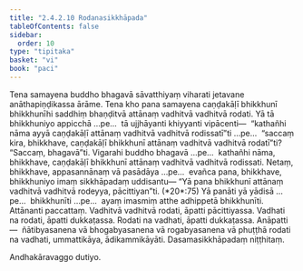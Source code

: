 ```yaml
---
title: "2.4.2.10 Rodanasikkhāpada"
tableOfContents: false
sidebar:
  order: 10
type: "tipitaka"
basket: "vi"
book: "paci"
---
```



<DynamicBreadcrumb />

<Division number="879" book="paci" e="ch" v="2" p="364">

<Paragraph number="2779" book="paci">
Tena samayena buddho bhagavā sāvatthiyaṃ viharati jetavane anāthapiṇḍikassa ārāme. Tena kho pana samayena caṇḍakāḷī bhikkhunī bhikkhunīhi saddhiṃ bhaṇḍitvā attānaṃ vadhitvā vadhitvā rodati. Yā tā bhikkhuniyo appicchā …pe…  tā ujjhāyanti khiyyanti vipācenti—  “kathañhi nāma ayyā caṇḍakāḷī attānaṃ vadhitvā vadhitvā rodissatī”ti …pe…  “saccaṃ kira, bhikkhave, caṇḍakāḷī bhikkhunī attānaṃ vadhitvā vadhitvā rodatī”ti? “Saccaṃ, bhagavā”ti. Vigarahi buddho bhagavā …pe…  kathañhi nāma, bhikkhave, caṇḍakāḷī bhikkhunī attānaṃ vadhitvā vadhitvā rodissati. Netaṃ, bhikkhave, appasannānaṃ vā pasādāya …pe…  evañca pana, bhikkhave, bhikkhuniyo imaṃ sikkhāpadaṃ uddisantu—
</Paragraph>

</Division>
<Division number="880" book="paci" e="ch" v="2" p="365">

<Paragraph number="2780" book="paci">
<Emphasis>“Yā pana bhikkhunī attānaṃ vadhitvā vadhitvā rodeyya, pācittiyan”</Emphasis>ti. (*20*:<Emphasis>75</Emphasis>)
</Paragraph>

</Division>
<Division number="881" book="paci" e="ch" v="2" p="365">

<Paragraph number="2781" book="paci">
<Emphasis>Yā panā</Emphasis>ti yā yādisā …pe…  <Emphasis>bhikkhunī</Emphasis>ti …pe…  ayaṃ imasmiṃ atthe adhippetā bhikkhunīti.
</Paragraph>

<Paragraph number="2782" book="paci">
<Emphasis>Attānan</Emphasis>ti paccattaṃ. Vadhitvā vadhitvā rodati, āpatti pācittiyassa. Vadhati na rodati, āpatti dukkaṭassa. Rodati na vadhati, āpatti dukkaṭassa.
</Paragraph>

</Division>
<Division number="882" book="paci" e="ch" v="2" p="365">

<Paragraph number="2783" book="paci">
Anāpatti—  ñātibyasanena vā bhogabyasanena vā rogabyasanena vā phuṭṭhā rodati na vadhati, ummattikāya, ādikammikāyāti.

</Paragraph>
</Division>

<Paragraph number="2784" type="center" book="paci">
Dasamasikkhāpadaṃ niṭṭhitaṃ.

  
Andhakāravaggo dutiyo.
</Paragraph>